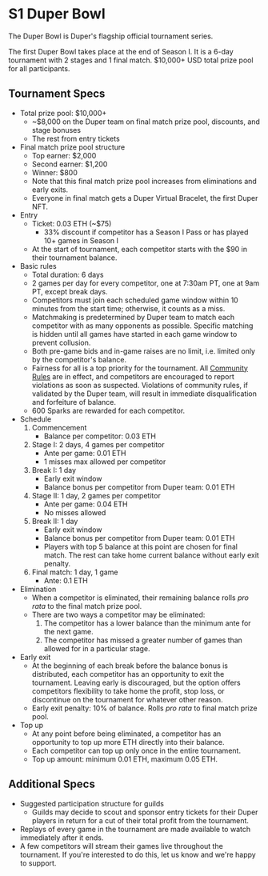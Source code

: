 # S1 Duper Bowl

The Duper Bowl is Duper's flagship official tournament series.

The first Duper Bowl takes place at the end of Season I. It is a 6-day tournament with 2 stages and 1 final match. \$10,000+ USD total prize pool for all participants.

## Tournament Specs

- Total prize pool: \$10,000+
  - \~\$8,000 on the Duper team on final match prize pool, discounts, and stage bonuses
  - The rest from entry tickets
- Final match prize pool structure
  - Top earner: \$2,000
  - Second earner: \$1,200
  - Winner: \$800
  - Note that this final match prize pool increases from eliminations and early exits.
  - Everyone in final match gets a Duper Virtual Bracelet, the first Duper NFT.
- Entry
  - Ticket: 0.03 ETH (\~\$75)
    - 33\% discount if competitor has a Season I Pass or has played 10+ games in Season I
  - At the start of tournament, each competitor starts with the \$90 in their tournament balance.
- Basic rules
  - Total duration: 6 days
  - 2 games per day for every competitor, one at 7:30am PT, one at 9am PT, except break days.
  - Competitors must join each scheduled game window within 10 minutes from the start time; otherwise, it counts as a miss.
  - Matchmaking is predetermined by Duper team to match each competitor with as many opponents as possible. Specific matching is hidden until all games have started in each game window to prevent collusion.
  - Both pre-game bids and in-game raises are no limit, i.e. limited only by the competitor's balance.
  - Fairness for all is a top priority for the tournament. All [Community Rules](../community-rules) are in effect, and competitors are encouraged to report violations as soon as suspected. Violations of community rules, if validated by the Duper team, will result in immediate disqualification and forfeiture of balance.
  - 600 Sparks are rewarded for each competitor.
- Schedule
  1. Commencement
     - Balance per competitor: 0.03 ETH
  2. Stage I: 2 days, 4 games per competitor
     - Ante per game: 0.01 ETH
     - 1 misses max allowed per competitor
  3. Break I: 1 day
     - Early exit window
     - Balance bonus per competitor from Duper team: 0.01 ETH
  4. Stage II: 1 day, 2 games per competitor
     - Ante per game: 0.04 ETH
     - No misses allowed
  5. Break II: 1 day
     - Early exit window
     - Balance bonus per competitor from Duper team: 0.01 ETH
     - Players with top 5 balance at this point are chosen for final match. The rest can take home current balance without early exit penalty.
  8. Final match: 1 day, 1 game
     - Ante: 0.1 ETH
- Elimination
  - When a competitor is eliminated, their remaining balance rolls _pro rata_ to the final match prize pool.
  - There are two ways a competitor may be eliminated:
    1. The competitor has a lower balance than the minimum ante for the next game.
    2. The competitor has missed a greater number of games than allowed for in a particular stage.
- Early exit
  - At the beginning of each break before the balance bonus is distributed, each competitor has an opportunity to exit the tournament. Leaving early is discouraged, but the option offers competitors flexibility to take home the profit, stop loss, or discontinue on the tournament for whatever other reason.
  - Early exit penalty: 10% of balance. Rolls _pro rata_ to final match prize pool.
- Top up
  - At any point before being eliminated, a competitor has an opportunity to top up more ETH directly into their balance.
  - Each competitor can top up only once in the entire tournament.
  - Top up amount: minimum 0.01 ETH, maximum 0.05 ETH.

## Additional Specs
- Suggested participation structure for guilds
  - Guilds may decide to scout and sponsor entry tickets for their Duper players in return for a cut of their total profit from the tournament.
- Replays of every game in the tournament are made available to watch immediately after it ends.
- A few competitors will stream their games live throughout the tournament. If you're interested to do this, let us know and we're happy to support.

